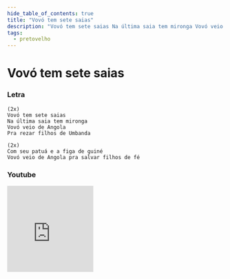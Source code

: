```yaml
---
hide_table_of_contents: true
title: "Vovó tem sete saias"
description: "Vovó tem sete saias Na última saia tem mironga Vovó veio de Angola Pra rezar filhos de Umbanda Com seu patuá e a figa de guiné Vovó veio de Angola pra salvar filhos de fé"
tags:
  - pretovelho
---
```


# Vovó tem sete saias

### Letra

```text
(2x)
Vovó tem sete saias
Na última saia tem mironga
Vovó veio de Angola
Pra rezar filhos de Umbanda

(2x)
Com seu patuá e a figa de guiné
Vovó veio de Angola pra salvar filhos de fé
```

### Youtube

<iframe
  width="200"
  height="200"
  src="https://www.youtube.com/embed/Jk2gKqeJhmc"
  title="YouTube video player"
  frameborder="0"
  allow="accelerometer; autoplay; clipboard-write; encrypted-media; gyroscope; picture-in-picture; web-share"
  referrerpolicy="strict-origin-when-cross-origin"
  allowfullscreen
></iframe>